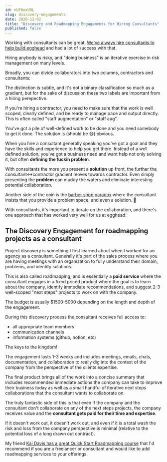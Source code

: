 ```yaml
---
id: nUf6oxU8L
slug: discovery-engagements
date: 2020-12-02
title: "Discovery and Roadmapping Engagements for Hiring Consultants"
published: false
---
```


Working with consultants can be great. [We've always hire consultants to help build egghead](/blog/2017/10/26/why-we-hire-consultants-to-help-build-egghead-dot-io) and had a lot of success with that.

Hiring anybody is risky, and "doing business" is an iterative exercise in risk management on many levels.

Broadly, you can divide collaborators into two columns, contractors and consultants:


<div style={{ marginTop: '45px', marginBottom: '45px' }}>
  <TwitterTweetEmbed
    tweetId={'1334182963852951552'}
    options={{ conversation: 'none', align: 'center' }}
  />
</div>

The distinction is subtle, and it's not a binary classification so much as a gradient, but for the sake of discussion these two labels are important from a hiring perepective.

If you're hiring a contractor, you need to make sure that the work is well scoped, clearly defined, and be ready to manage pace and output directly. This is often called "staff augmentation" or "staff aug". 

You've got a pile of well-defined work to be done and you need somebody to get it done. The solution is (should be 😅) obvious.

When you hire a consultant generally speaking you've got a goal and they have the skills and experience to help you get there. Instead of a well defined solution, you've got a business need and want help not only solving it, but often **defining the fuckin problem**. 

With consultants the more you present a **solution** up front, the further the consultant<->contractor gradient moves towards contractor. Even simply presenting the **problem** can muddy the waters and eliminate interesting potential collaboration.

Another side of the coin is the [barber shop paradox](/barber-shop-paradox) where the consultant insists that you provide a problem space, and even a solution. 🚩

With consultants, it's important to iterate on the collaboration, and there's one approach that has worked very well for us at egghead:

## The Discovery Engagement for roadmapping projects as a consultant

Project discovery is something I first learned about when I worked for an agency as a consultant. Generally it's part of the sales process where you are having meetings with an organization to fully understand their domain, problems, and identify solutions.

This is also called roadmapping, and is essentially a **paid service** where the consultant engages in a fixed priced product where the goal is to learn about the company, identify immediate recommendations, and suggest 2-3 well-scoped "next steps" projects to work on with the company.

The budget is usually $1500-5000 depending on the length and depth of the engagement.

During this discovery process the consultant receives full access to:

* all appropriate team members
* communication channels
* information systems (github, notion, etc)

The keys to the kingdom!

The engagement lasts 1-3 weeks and includes meetings, emails, chats, documentation, and collaboration to really dig into the context of the company from the perspective of the clients expertise.

The final product brings all of the work into a concise summary that includes recommended immediate actions the company can take to improve their business today as well as a small handful of iterative next steps collaborations that the consultant wants to collaborate on.

The truly fantastic side of this is that even if the company and the consultant don't collaborate on any of the next steps projects, the company receives value and the **consultant gets paid for their time and expertise**.

If it doesn't work out, it doesn't work out, and even if it is a total wash the risk and loss from the company perspective is minimal (relative to the potential loss of a long drawn out contract).

My friend [Kai Davis has a great Quick Start Roadmapping course](https://kaidavis.com/products/roadmapping/) that I'd recommend if you are a freelancer or consultant and would like to add roadmapping services to your offerings.